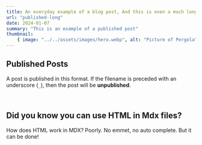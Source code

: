 ```yaml
---
title: An everyday example of a blog post, And this is even a much longer one, does it make the card longer? How much longer?
url: "published-long"
date: 2024-01-07
summary: "This is an example of a published post"
thumbnail:
    { image: "../../assets/images/hero.webp", alt: "Picture of Pergola" }
---
```


## Published Posts

A post is published in this format. If the filename is preceded with an underscore (`_`), then the post will be **unpublished**.

<br />

<h2>Did you know you can use HTML in Mdx files?</h2>
<p>
	How does HTML work in MDX? Poorly. No emmet, no auto complete. But it can be
	done!
</p>

